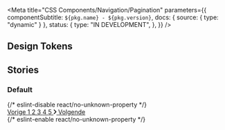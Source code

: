 

<Meta
  title="CSS Components/Navigation/Pagination"
  parameters={{
    componentSubtitle: `${pkg.name} - ${pkg.version}`,
    docs: { source: { type: "dynamic" } },
    status: {
      type: "IN DEVELOPMENT",
    },
  }}
/>

<Description markdown={readme} />

## Design Tokens

<DesignTokenDocBlock categoryName="Pagination" viewType="table" />

## Stories

### Default

<Canvas>
  {/* eslint-disable react/no-unknown-property */}
  <Story name="Default">
    <nav class="denhaag-pagination">
      <a href="#page-1" class="denhaag-pagination__page-link--prev" rel="prev">
        <span>Vorige</span>
      </a>
      <span role="group" class="denhaag-pagination__links">
        <a class="denhaag-pagination__link" href="#page-1">
          1
        </a>
        <a class="denhaag-pagination__link" href="#page-2" rel="prev">
          2
        </a>
        <a class="denhaag-pagination__link denhaag-pagination__link--current" href="#page-3" aria-current="true">
          3
        </a>
        <a class="denhaag-pagination__link" href="#page-4" rel="next">
          4
        </a>
        <a class="denhaag-pagination__link" href="#page-5">
          5
        </a>
      </span>
      <span class="denhaag-pagination__before">
        <a href="#page-5" class="denhaag-pagination__page-link--next" rel="next">
          <svg
            class="denhaag-icon"
            width="7"
            height="12"
            viewBox="0 0 7 12"
            fill="none"
            xmlns="http://www.w3.org/2000/svg"
          >
            <path
              d="M2.0079 1.1857C1.63618 0.8086 1.02778 0.8086 0.656065 1.18569V1.18569C0.292103 1.55492 0.291779 2.1479 0.655339 2.51752L3.63685 5.54877C4.01961 5.93791 4.01961 6.56209 3.63686 6.95123L0.655339 9.98248C0.291779 10.3521 0.292102 10.9451 0.656065 11.3143V11.3143C1.02778 11.6914 1.63618 11.6914 2.0079 11.3143L6.308 6.95201C6.69178 6.56268 6.69178 5.93732 6.308 5.54799L2.0079 1.1857Z"
              fill="currentColor"
            />
          </svg>
          <span>Volgende</span>
        </a>
      </span>
    </nav>
  </Story>
  {/* eslint-enable react/no-unknown-property */}
</Canvas>
